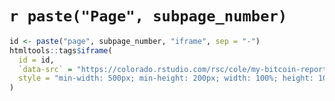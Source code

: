 `r paste("Page", subpage_number)`
========================================
```r
id <- paste("page", subpage_number, "iframe", sep = "-")
htmltools::tags$iframe(
  id = id,
  `data-src` = "https://colorado.rstudio.com/rsc/cole/my-bitcoin-report/",
  style = "min-width: 500px; min-height: 200px; width: 100%; height: 100%"
)
```
